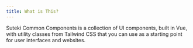 ```yaml
---
title: What is This?
---
```


Suteki Common Components is a collection of UI components, built in Vue, with utility classes from Tailwind CSS that you can use as a starting point for user interfaces and websites.